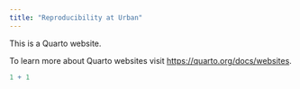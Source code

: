 ```yaml
---
title: "Reproducibility at Urban"
---
```


This is a Quarto website.

To learn more about Quarto websites visit <https://quarto.org/docs/websites>.

```r
1 + 1
```
